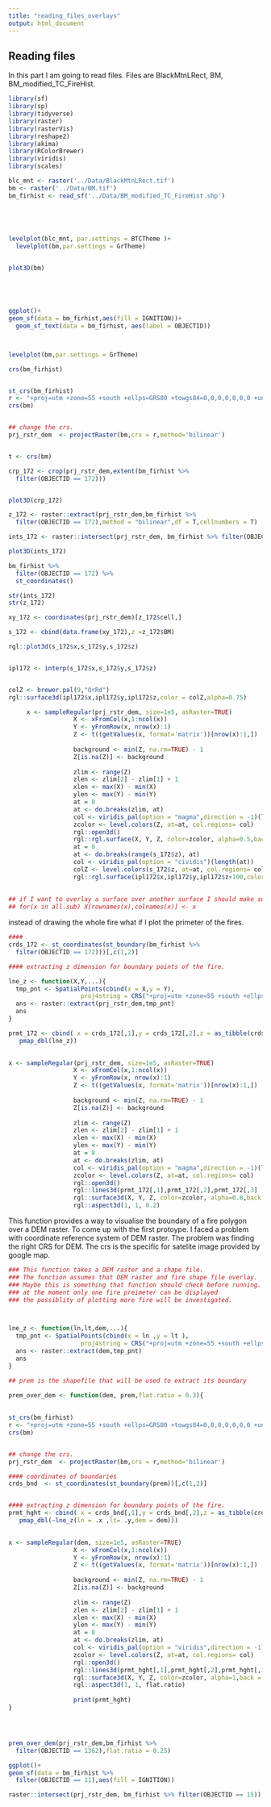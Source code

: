 ---
title: "reading_files_overlays"
output: html_document
---

## Reading files 

In this part I am going to read files. Files are BlackMtnLRect, BM, BM_modified_TC_FireHist. 

```{r}
library(sf)
library(sp)
library(tidyverse)
library(raster)
library(rasterVis)
library(reshape2)
library(akima)
library(RColorBrewer)
library(viridis)
library(scales)
```


```{r}
blc_mnt <- raster('../Data/BlackMtnLRect.tif')
bm <- raster('../Data/BM.tif')
bm_firhist <- read_sf('../Data/BM_modified_TC_FireHist.shp')





levelplot(blc_mnt, par.settings = BTCTheme )+ 
  levelplot(bm,par.settings = GrTheme) 
  

plot3D(bm)





ggplot()+
geom_sf(data = bm_firhist,aes(fill = IGNITION))+
  geom_sf_text(data = bm_firhist, aes(label = OBJECTID))




```



```{r}

levelplot(bm,par.settings = GrTheme)

```





```{r}



crs(bm_firhist)


st_crs(bm_firhist)
r <- "+proj=utm +zone=55 +south +ellps=GRS80 +towgs84=0,0,0,0,0,0,0 +units=m +no_defs"
crs(bm)


## change the crs.
prj_rstr_dem  <- projectRaster(bm,crs = r,method='bilinear')


t <- crs(bm) 

```



```{r}



crp_172 <- crop(prj_rstr_dem,extent(bm_firhist %>% 
  filter(OBJECTID == 172)))


plot3D(crp_172)

z_172 <- raster::extract(prj_rstr_dem,bm_firhist %>% 
  filter(OBJECTID == 172),method = "bilinear",df = T,cellnumbers = T)

ints_172 <- raster::intersect(prj_rstr_dem, bm_firhist %>% filter(OBJECTID == 172))

plot3D(ints_172)

bm_firhist %>% 
  filter(OBJECTID == 172) %>% 
  st_coordinates()

str(ints_172)
str(z_172)

xy_172 <- coordinates(prj_rstr_dem)[z_172$cell,]

s_172 <- cbind(data.frame(xy_172),z =z_172$BM)

rgl::plot3d(s_172$x,s_172$y,s_172$z)


ipl172 <- interp(s_172$x,s_172$y,s_172$z)


colZ <- brewer.pal(9,"OrRd")
rgl::surface3d(ipl172$x,ipl172$y,ipl172$z,color = colZ,alpha=0.75)


```





```{r}

     x <- sampleRegular(prj_rstr_dem, size=1e5, asRaster=TRUE)
                  X <- xFromCol(x,1:ncol(x))
                  Y <- yFromRow(x, nrow(x):1)
                  Z <- t((getValues(x, format='matrix'))[nrow(x):1,])
                  
                  background <- min(Z, na.rm=TRUE) - 1
                  Z[is.na(Z)] <- background
                  
                  zlim <- range(Z)
                  zlen <- zlim[2] - zlim[1] + 1
                  xlen <- max(X) - min(X)
                  ylen <- max(Y) - min(Y)
                  at = 8
                  at <- do.breaks(zlim, at)
                  col <- viridis_pal(option = "magma",direction = -1)(length(at))
                  zcolor <- level.colors(Z, at=at, col.regions= col)
                  rgl::open3d()
                  rgl::rgl.surface(X, Y, Z, color=zcolor, alpha=0.5,back = "lines")
                  at = 8
                  at <- do.breaks(range(s_172$z), at)
                  col <- viridis_pal(option = "cividis")(length(at))
                  colZ <- level.colors(s_172$z, at=at, col.regions= col)
                  rgl::rgl.surface(ipl172$x,ipl172$y,ipl172$z+100,color = colZ,alpha = 1,back = "lines")
            
                  
## if I want to overlay a surface over another surface I should make sure that they have same x and Y limit.  
## for(x in all.sub) X[rownames(x),colnames(x)] <- x
```




instead of drawing the whole fire what if I plot the primeter of the fires.
```{r}
####
crds_172 <- st_coordinates(st_boundary(bm_firhist %>% 
  filter(OBJECTID == 172)))[,c(1,2)]

#### extracting z dimension for boundary points of the fire.

lne_z <- function(X,Y,...){
  tmp_pnt <- SpatialPoints(cbind(x = X,y = Y),
                    proj4string = CRS("+proj=utm +zone=55 +south +ellps=GRS80 +units=m +no_defs"))
  ans <- raster::extract(prj_rstr_dem,tmp_pnt)
  ans
}

prmt_172 <- cbind( x = crds_172[,1],y = crds_172[,2],z = as_tibble(crds_172) %>% 
   pmap_dbl(lne_z))
     

x <- sampleRegular(prj_rstr_dem, size=1e5, asRaster=TRUE)
                  X <- xFromCol(x,1:ncol(x))
                  Y <- yFromRow(x, nrow(x):1)
                  Z <- t((getValues(x, format='matrix'))[nrow(x):1,])
                  
                  background <- min(Z, na.rm=TRUE) - 1
                  Z[is.na(Z)] <- background
                  
                  zlim <- range(Z)
                  zlen <- zlim[2] - zlim[1] + 1
                  xlen <- max(X) - min(X)
                  ylen <- max(Y) - min(Y)
                  at = 8
                  at <- do.breaks(zlim, at)
                  col <- viridis_pal(option = "magma",direction = -1)(length(at))
                  zcolor <- level.colors(Z, at=at, col.regions= col)
                  rgl::open3d()
                  rgl::lines3d(prmt_172[,1],prmt_172[,2],prmt_172[,3] ,color = "red",lwd = 5,smooth = T)
                  rgl::surface3d(X, Y, Z, color=zcolor, alpha=0.8,back = "filled")
                  rgl::aspect3d(1, 1, 0.2)

```



This function provides a way to visualise the boundary of a fire polygon over a DEM raster. To come up with the first protoype. I faced a problem with coordinate reference system of DEM raster. The problem was finding the right CRS for DEM. The crs is the specific for satelite image provided by google map.



```{r}

### This function takes a DEM raster and a shape file. 
### The function assumes that DEM raster and fire shape file overlay. 
### Maybe this is something that function should check before running.
### at the moment only one fire preimeter can be displayed
### the possiblity of plotting more fire will be investigated.



lne_z <- function(ln,lt,dem,...){
  tmp_pnt <- SpatialPoints(cbind(x = ln ,y = lt ),
                    proj4string = CRS("+proj=utm +zone=55 +south +ellps=GRS80 +units=m +no_defs"))
  ans <- raster::extract(dem,tmp_pnt)
  ans
}

## prem is the shapefile that will be used to extract its boundary

prem_over_dem <- function(dem, prem,flat.ratio = 0.3){
  
  
st_crs(bm_firhist)
r <- "+proj=utm +zone=55 +south +ellps=GRS80 +towgs84=0,0,0,0,0,0,0 +units=m +no_defs"
crs(bm)


## change the crs.
prj_rstr_dem  <- projectRaster(bm,crs = r,method='bilinear')

#### coordinates of boundaries
crds_bnd  <- st_coordinates(st_boundary(prem))[,c(1,2)]


#### extracting z dimension for boundary points of the fire.
prmt_hght <- cbind( x = crds_bnd[,1],y = crds_bnd[,2],z = as_tibble(crds_bnd) %>% 
   pmap_dbl(~lne_z(ln = .x ,lt= .y,dem = dem)))
     

x <- sampleRegular(dem, size=1e5, asRaster=TRUE)
                  X <- xFromCol(x,1:ncol(x))
                  Y <- yFromRow(x, nrow(x):1)
                  Z <- t((getValues(x, format='matrix'))[nrow(x):1,])
                  
                  background <- min(Z, na.rm=TRUE) - 1
                  Z[is.na(Z)] <- background
                  
                  zlim <- range(Z)
                  zlen <- zlim[2] - zlim[1] + 1
                  xlen <- max(X) - min(X)
                  ylen <- max(Y) - min(Y)
                  at = 8
                  at <- do.breaks(zlim, at)
                  col <- viridis_pal(option = "viridis",direction = -1)(length(at))
                  zcolor <- level.colors(Z, at=at, col.regions= col)
                  rgl::open3d()
                  rgl::lines3d(prmt_hght[,1],prmt_hght[,2],prmt_hght[,3] ,color = "red",lwd = 5,smooth = T)
                  rgl::surface3d(X, Y, Z, color=zcolor, alpha=1,back = "filled")
                  rgl::aspect3d(1, 1, flat.ratio)
                  
                  print(prmt_hght)
}




prem_over_dem(prj_rstr_dem,bm_firhist %>% 
  filter(OBJECTID == 1362),flat.ratio = 0.25)

ggplot()+
geom_sf(data = bm_firhist %>% 
  filter(OBJECTID == 11),aes(fill = IGNITION))

raster::intersect(prj_rstr_dem, bm_firhist %>% filter(OBJECTID == 15))

```

